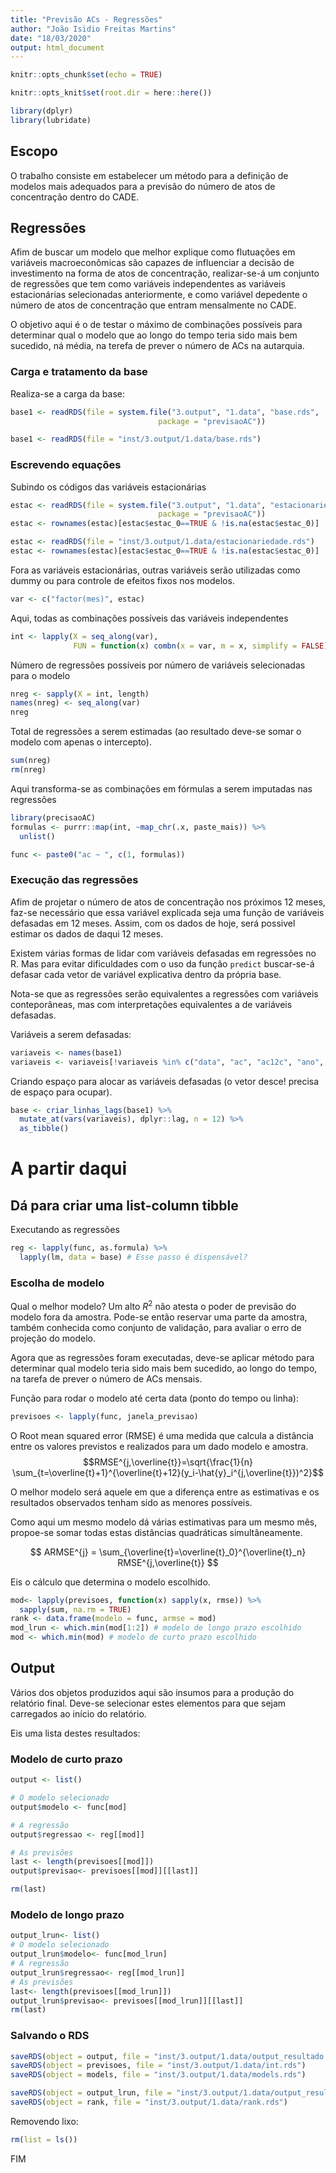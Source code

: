 ```yaml
---
title: "Previsão ACs - Regressões"
author: "João Isidio Freitas Martins"
date: "18/03/2020"
output: html_document
---
```


```r
knitr::opts_chunk$set(echo = TRUE)

knitr::opts_knit$set(root.dir = here::here())

library(dplyr)
library(lubridate)
```

## Escopo

O trabalho consiste em estabelecer um método para a definição de modelos mais adequados para a previsão do número de atos de concentração dentro do CADE.

## Regressões

Afim de buscar um modelo que melhor explique como flutuações em variáveis macroeconômicas são capazes de influenciar a decisão de investimento na forma de atos de concentração, realizar-se-á um conjunto de regressões que tem como variáveis independentes as variáveis estacionárias selecionadas anteriormente, e como variável depedente o número de atos de concentração que entram mensalmente no CADE.

O objetivo aqui é o de testar o máximo de combinações possíveis para determinar qual o modelo que ao longo do tempo teria sido mais bem sucedido, ná média, na terefa de prever o número de ACs na autarquia.

### Carga e tratamento da base

Realiza-se a carga da base:
```r
base1 <- readRDS(file = system.file("3.output", "1.data", "base.rds", 
                                 package = "previsaoAC"))
```

```r
base1 <- readRDS(file = "inst/3.output/1.data/base.rds")
```

### Escrevendo equações

Subindo os códigos das variáveis estacionárias
```r
estac <- readRDS(file = system.file("3.output", "1.data", "estacionariedade.rds", 
                                 package = "previsaoAC"))
estac <- rownames(estac)[estac$estac_0==TRUE & !is.na(estac$estac_0)]
```

```r
estac <- readRDS(file = "inst/3.output/1.data/estacionariedade.rds")
estac <- rownames(estac)[estac$estac_0==TRUE & !is.na(estac$estac_0)]
```

Fora as variáveis estacionárias, outras variáveis serão utilizadas como dummy ou para controle de efeitos fixos nos modelos.
```r
var <- c("factor(mes)", estac)
```

Aqui, todas as combinações possíveis das variáveis independentes
```r
int <- lapply(X = seq_along(var), 
              FUN = function(x) combn(x = var, m = x, simplify = FALSE))
```

Número de regressões possíveis por número de variáveis selecionadas para o modelo
```r
nreg <- sapply(X = int, length)
names(nreg) <- seq_along(var)
nreg
```

Total de regressões a serem estimadas (ao resultado deve-se somar o modelo com apenas o intercepto).

```r
sum(nreg)
rm(nreg)
```

Aqui transforma-se as combinações em fórmulas a serem imputadas nas regressões
```r
library(precisaoAC)
formulas <- purrr::map(int, ~map_chr(.x, paste_mais)) %>% 
  unlist() 

func <- paste0("ac ~ ", c(1, formulas))
```

### Execução das regressões

Afim de projetar o número de atos de concentração nos próximos 12 meses, faz-se necessário que essa variável explicada seja uma função de variáveis defasadas em 12 meses. Assim, com os dados de hoje, será possivel estimar os dados de daqui 12 meses.

Existem várias formas de lidar com variáveis defasadas em regressões no R. Mas para evitar dificuldades com o uso da função `predict` buscar-se-á defasar cada vetor de variável explicativa dentro da própria base.

Nota-se que as regressões serão equivalentes a regressões com variáveis conteporâneas, mas com interpretações equivalentes a de variáveis defasadas.

Variáveis a serem defasadas:
```r
variaveis <- names(base1)
variaveis <- variaveis[!variaveis %in% c("data", "ac", "ac12c", "ano", "mes", "anomes")]
```

Criando espaço para alocar as variáveis defasadas 
(o vetor desce! precisa de espaço para ocupar).

```r
base <- criar_linhas_lags(base1) %>% 
  mutate_at(vars(variaveis), dplyr::lag, n = 12) %>% 
  as_tibble()
```

# A partir daqui 

## Dá para criar uma list-column tibble

Executando as regressões

```r
reg <- lapply(func, as.formula) %>% 
  lapply(lm, data = base) # Esse passo é dispensável?
```

### Escolha de modelo

Qual o melhor modelo? Um alto $R^2$ não atesta o poder de previsão do modelo fora da amostra. Pode-se então reservar uma parte da amostra, também conhecida como conjunto de validação, para avaliar o erro de projeção do modelo.

Agora que as regressões foram executadas, deve-se aplicar método para determinar qual modelo teria sido mais bem sucedido, ao longo do tempo, na tarefa de prever o número de ACs mensais.

Função para rodar o modelo até certa data (ponto do tempo ou linha):
```r
previsoes <- lapply(func, janela_previsao)
```
 
O Root mean squared error (RMSE) é uma medida que calcula a distância entre os valores previstos e realizados para um dado modelo e amostra.
$$RMSE^{j,\overline{t}}=\sqrt{\frac{1}{n} \sum_{t=\overline{t}+1}^{\overline{t}+12}(y_i-\hat{y}_i^{j,\overline{t}})^2}$$

O melhor modelo será aquele em que a diferença entre as estimativas e os resultados observados tenham sido as menores possíveis. 

Como aqui um mesmo modelo dá várias estimativas para um mesmo mês, propoe-se somar todas estas distâncias quadráticas simultâneamente.

$$
ARMSE^{j} = \sum_{\overline{t}=\overline{t}_0}^{\overline{t}_n} RMSE^{j,\overline{t}}
$$

Eis o cálculo que determina o modelo escolhido.

```r
mod<- lapply(previsoes, function(x) sapply(x, rmse)) %>% 
  sapply(sum, na.rm = TRUE)
rank <- data.frame(modelo = func, armse = mod)
mod_lrun <- which.min(mod[1:2]) # modelo de longo prazo escolhido
mod <- which.min(mod) # modelo de curto prazo escolhido
```

## Output

Vários dos objetos produzidos aqui são insumos para a produção do relatório final. Deve-se selecionar estes elementos para que sejam carregados ao início do relatório.

Eis uma lista destes resultados:

### Modelo de curto prazo

```r
output <- list()

# O modelo selecionado
output$modelo <- func[mod]

# A regressão
output$regressao <- reg[[mod]]

# As previsões
last <- length(previsoes[[mod]])
output$previsao<- previsoes[[mod]][[last]]

rm(last)
```

### Modelo de longo prazo

```r
output_lrun<- list()
# O modelo selecionado
output_lrun$modelo<- func[mod_lrun]
# A regressão
output_lrun$regressao<- reg[[mod_lrun]]
# As previsões
last<- length(previsoes[[mod_lrun]])
output_lrun$previsao<- previsoes[[mod_lrun]][[last]]
rm(last)
```

### Salvando o RDS

```r
saveRDS(object = output, file = "inst/3.output/1.data/output_resultado.rds")
saveRDS(object = previsoes, file = "inst/3.output/1.data/int.rds")
saveRDS(object = models, file = "inst/3.output/1.data/models.rds")

saveRDS(object = output_lrun, file = "inst/3.output/1.data/output_resultado.rds_lrun")
saveRDS(object = rank, file = "inst/3.output/1.data/rank.rds")
```

Removendo lixo:
```r
rm(list = ls())
```

FIM
